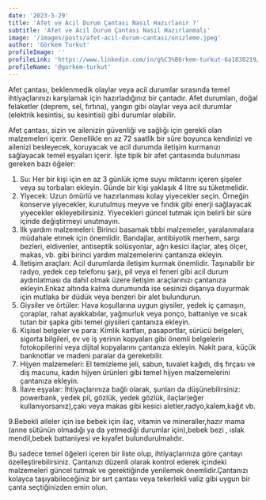 ```yaml
---
date: '2023-5-29'
title: 'Afet ve Acil Durum Çantası Nasıl Hazırlanır ?'
subtitle: 'Afet ve Acil Durum Çantası Nasıl Hazırlanmalı'
image: '/images/posts/afet-acil-durum-cantasi/onizleme.jpeg'
author: 'Görkem Turkut'
profileImage: ''
profileLink: 'https://www.linkedin.com/in/g%C3%B6rkem-turkut-6a1830219/'
profileName: '@gorkem-turkut'
---
```


Afet çantası, beklenmedik olaylar veya acil durumlar sırasında temel ihtiyaçlarınızı karşılamak için hazırladığınız bir çantadır. Afet durumları, doğal felaketler (deprem, sel, fırtına), yangın gibi olaylar veya acil durumlar (elektrik kesintisi, su kesintisi) gibi durumlar olabilir.

Afet çantası, sizin ve ailenizin güvenliği ve sağlığı için gerekli olan malzemeleri içerir. Genellikle en az 72 saatlik bir süre boyunca kendinizi ve ailenizi besleyecek, koruyacak ve acil durumda iletişim kurmanızı sağlayacak temel eşyaları içerir. İşte tipik bir afet çantasında bulunması gereken bazı öğeler:

1. Su: Her bir kişi için en az 3 günlük içme suyu miktarını içeren şişeler veya su torbaları ekleyin. Günde bir kişi yaklaşık 4 litre su tüketmelidir.
2. Yiyecek: Uzun ömürlü ve hazırlanması kolay yiyecekler seçin. Örneğin konserve yiyecekler, kurutulmuş meyve ve fındık gibi enerji sağlayacak yiyecekler ekleyebilirsiniz. Yiyecekleri güncel tutmak için belirli bir süre içinde değiştirmeyi unutmayın.
3. İlk yardım malzemeleri: Birinci basamak tıbbi malzemeler, yaralanmalara müdahale etmek için önemlidir. Bandajlar, antibiyotik merhem, sargı bezleri, eldivenler, antiseptik solüsyonlar, ağrı kesici ilaçlar, ateş ölçer, makas, vb. gibi birinci yardım malzemelerini çantanıza ekleyin.
4. İletişim araçları: Acil durumlarda iletişim kurmak önemlidir. Taşınabilir bir radyo, yedek cep telefonu şarjı, pil veya el feneri gibi acil durum aydınlatması da dahil olmak üzere iletişim araçlarınızı çantanıza ekleyin.Enkaz altında kalma durumunda ise sesinizi dışarıya duyurmak için mutlaka bir düdük veya benzeri bir alet bulundurun.
5. Giysiler ve örtüler: Hava koşullarına uygun giysiler, yedek iç çamaşırı, çoraplar, rahat ayakkabılar, yağmurluk veya ponço, battaniye ve sıcak tutan bir şapka gibi temel giysileri çantanıza ekleyin.
6. Kişisel belgeler ve para: Kimlik kartları, pasaportlar, sürücü belgeleri, sigorta bilgileri, ev ve iş yerinin kopyaları gibi önemli belgelerin fotokopilerini veya dijital kopyalarını çantanıza ekleyin. Nakit para, küçük banknotlar ve madeni paralar da gerekebilir.
7. Hijyen malzemeleri: El temizleme jeli, sabun, tuvalet kağıdı, diş fırçası ve diş macunu, kadın hijyen ürünleri gibi temel hijyen malzemelerini çantanıza ekleyin.
8. İlave eşyalar: İhtiyaçlarınıza bağlı olarak, şunları da düşünebilirsiniz: powerbank, yedek pil, gözlük, yedek gözlük, ilaçlar(eğer kullanıyorsanız),çakı veya makas gibi kesici aletler,radyo,kalem,kağıt vb.

9.Bebekli aileler için ise bebek için ilaç, vitamin ve mineraller,hazır mama (anne sütünün olmadığı ya da yetmediği durumlar için),bebek bezi , ıslak mendil,bebek battaniyesi ve kıyafet bulundurulmalıdır.

Bu sadece temel öğeleri içeren bir liste olup, ihtiyaçlarınıza göre çantayı özelleştirebilirsiniz. Çantanızı düzenli olarak kontrol ederek içindeki malzemeleri güncel tutmak ve gerektiğinde yenilemek önemlidir.Çantanızı kolayca taşıyabileceğiniz bir sırt çantası veya tekerlekli valiz gibi uygun bir çanta seçtiğinizden emin olun.
